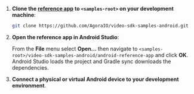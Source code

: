 <PlatformWrapper platform="android">

1. **Clone the [<Vpd  k="SDK" /> reference app](https://github.com/AgoraIO/video-sdk-samples-android) to
    `<samples-root>` on your development machine**:

    ```bash
    git clone https://github.com/AgoraIO/video-sdk-samples-android.git
    ```

1. **Open the reference app in Android Studio**:

    From the **File** menu select **Open...** then navigate to `<samples-root>/video-sdk-samples-android/android-reference-app` and click **OK**. Android Studio loads the project and Gradle sync downloads the dependencies.

1. **Connect a physical or virtual Android device to your development environment**.

</PlatformWrapper>
